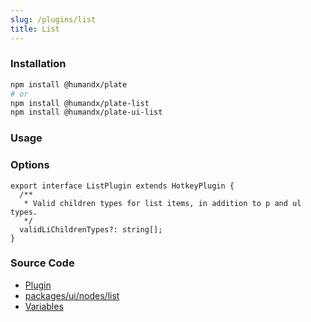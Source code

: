 ```yaml
---
slug: /plugins/list
title: List
---
```


### Installation

```bash npm2yarn
npm install @humandx/plate
# or
npm install @humandx/plate-list
npm install @humandx/plate-ui-list
```

### Usage


<ListSandpack />

### Options

```tsx
export interface ListPlugin extends HotkeyPlugin {
  /**
   * Valid children types for list items, in addition to p and ul types.
   */
  validLiChildrenTypes?: string[];
}
```

### Source Code

- [Plugin](https://github.com/udecode/plate/blob/main/packages/nodes/list/src/createListPlugin.ts)
- [packages/ui/nodes/list](https://github.com/udecode/plate/tree/main/packages/ui/nodes/list/src)
- [Variables](https://github.com/udecode/plate/blob/main/examples/src)
